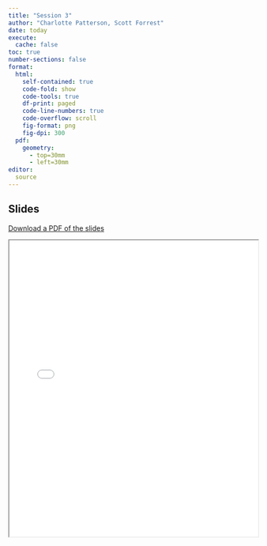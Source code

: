 ```yaml
---
title: "Session 3"
author: "Charlotte Patterson, Scott Forrest"
date: today
execute: 
  cache: false
toc: true
number-sections: false
format: 
  html:
    self-contained: true
    code-fold: show
    code-tools: true
    df-print: paged
    code-line-numbers: true
    code-overflow: scroll
    fig-format: png
    fig-dpi: 300
  pdf:
    geometry: 
      - top=30mm
      - left=30mm
editor:
  source
---
```


## Slides

[Download a PDF of the slides](ICCB_koala_sdm_slides.pdf){target="_blank"}

<iframe src="ICCB_koala_sdm_slides.pdf" width="100%" height="600px"></iframe>